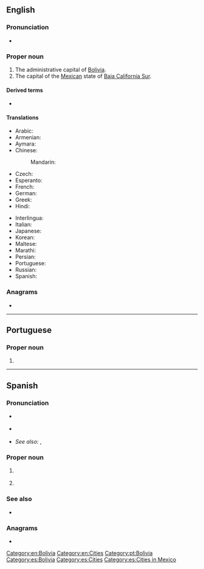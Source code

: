 ==English==
{{wikipedia}}

===Pronunciation===
* {{IPA|/lɑːˈpæz/|lang=en}}

===Proper noun===
{{en-proper noun|head=La Paz}}

# The administrative capital of [[Bolivia]].
# The capital of the [[Mexico|Mexican]] state of [[Baja California Sur]].

====Derived terms====
* {{l|en|La Paz County}}

====Translations====
{{trans-top|capital of Bolivia}}
* Arabic: {{t|ar|لَابَاز|m|tr=labāz}}
* Armenian: {{t|hy|Լա Պաս}}
* Aymara: {{t|ay|Chuqiyapu}}
* Chinese:
*: Mandarin: {{t+|cmn|拉巴斯|tr=Lābāsī|sc=Hani}}
* Czech: {{t+|cs|La Paz}}
* Esperanto: {{t|eo|La-Pazo}}
* French: {{t+|fr|La Paz|f}}
* German: {{t+|de|La Paz}}
* Greek: {{t|el|Λα Παζ}}
* Hindi: {{t|hi|ला पाज़|tr=lā pāz}}
{{trans-mid}}
* Interlingua: {{t|ia|La Paz}}
* Italian: {{t|it|La Paz|f}}
* Japanese: {{t|ja|ラパス|tr=Rapasu}}
* Korean: {{t|ko|라파스|tr=Lapaseu|sc=Hang}}
* Maltese: {{t|mt|La Paz}}
* Marathi: {{t|mr|ला पाज|n|tr=lā pāza|sc=Deva}}
* Persian: {{t|fa|لاپاز|tr=lapaz|sc=fa-Arab}}
* Portuguese: {{t|pt|La Paz|f}}
* Russian: {{t|ru|Ла-Па́с|m}}
* Spanish: {{t+|es|La Paz|f}}
{{trans-bottom}}

===Anagrams===
* {{l|en|plaza}}

[[Category:en:Bolivia]]
[[Category:en:Cities]]

----

==Portuguese==

===Proper noun===
{{pt-proper noun|f}}

# {{place|pt|capital city|c/Bolivia|t1=La Paz}}

[[Category:pt:Bolivia]]

----

==Spanish==
{{wikipedia|la Paz|La Paz (Bolivia)|lang=es}}
{{wikipedia|La Paz (Baja California Sur)|lang=es}}
===Pronunciation===
* {{a|Castilian}} {{IPA|[la̠ˈpa̠θ]|lang=es}}
* {{a|Others}} {{IPA|[la̠ˈpa̠s]|lang=es}}
* ''See also:'' {{l|es|salpa}}, {{l|es|palas}}
===Proper noun===
{{es-proper noun|f}}

# {{l|en|La Paz}} {{gloss|capital of [[Bolivia]]}}
# {{l|en|La Paz}} {{gloss|capital of [[Baja California Sur]]}}

===See also===
* {{l|es|Sucre}}

===Anagrams===
* {{l|es|plaza}}

[[Category:es:Bolivia]]
[[Category:es:Cities]]
[[Category:es:Cities in Mexico]]